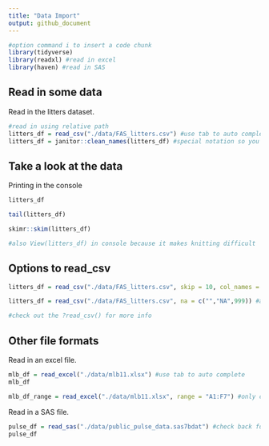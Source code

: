 ```yaml
---
title: "Data Import"
output: github_document
---
```


```r
#option command i to insert a code chunk
library(tidyverse)
library(readxl) #read in excel
library(haven) #read in SAS
```

## Read in some data

Read in the litters dataset.
```r
#read in using relative path
litters_df = read_csv("./data/FAS_litters.csv") #use tab to auto complete
litters_df = janitor::clean_names(litters_df) #special notation so you don't have to load package- basically says in the janitor package use this function
```

## Take a look at the data

Printing in the console
```r
litters_df
```

```r
tail(litters_df)
```

```r
skimr::skim(litters_df)

#also View(litters_df) in console because it makes knitting difficult
```

## Options to read_csv
```r
litters_df = read_csv("./data/FAS_litters.csv", skip = 10, col_names = F)

litters_df = read_csv("./data/FAS_litters.csv", na = c("","NA",999)) #anytime it sees these three things will know it's supposed to be missing values

#check out the ?read_csv() for more info
```

## Other file formats

Read in an excel file.
```r
mlb_df = read_excel("./data/mlb11.xlsx") #use tab to auto complete
mlb_df

mlb_df_range = read_excel("./data/mlb11.xlsx", range = "A1:F7") #only certain cols
```

Read in a SAS file. 
```r
pulse_df = read_sas("./data/public_pulse_data.sas7bdat") #check back for update on how to do this- didn't work
pulse_df
```

